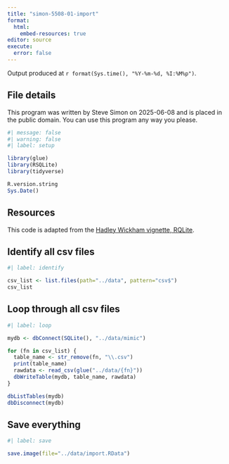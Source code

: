 ```yaml
---
title: "simon-5508-01-import"
format: 
  html:
    embed-resources: true
editor: source
execute: 
  error: false
---
```


Output produced at `r format(Sys.time(), "%Y-%m-%d, %I:%M%p")`.

## File details

This program was written by Steve Simon on 2025-06-08 and is placed in the public domain. You can use this program any way you please.

```r
#| message: false
#| warning: false
#| label: setup

library(glue)
library(RSQLite)
library(tidyverse)

R.version.string
Sys.Date()
```

## Resources

This code is adapted from the [Hadley Wickham vignette, RQLite][ref-wickham-nodate].

[ref-wickham-nodate]: https://cran.r-project.org/web/packages/RSQLite/vignettes/RSQLite.html

## Identify all csv files

```r
#| label: identify

csv_list <- list.files(path="../data", pattern="csv$")
csv_list
```

## Loop through all csv files

```r
#| label: loop

mydb <- dbConnect(SQLite(), "../data/mimic")

for (fn in csv_list) {
  table_name <- str_remove(fn, "\\.csv")
  print(table_name)
  rawdata <- read_csv(glue("../data/{fn}"))
  dbWriteTable(mydb, table_name, rawdata)
}

dbListTables(mydb)
dbDisconnect(mydb)

```


## Save everything

```r
#| label: save

save.image(file="../data/import.RData")
```
